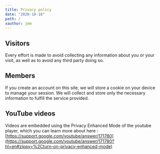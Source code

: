 ```yaml
---
title: Privacy policy
date: "2020-10-18"
path: /
xauthor: jmm
---
```


## Visitors

Every effort is made to avoid collecting any information about you or your visit, as
well as to avoid any third party doing so.

## Members

If you create an account on this site, we will store a cookie on your device to manage
your session. We will collect and store only the necessary information to fulfill the
service provided.

## YouTube videos

Videos are embedded using the Privacy Enhanced Mode of the youtube player, which you
can learn more about here : [https://support.google.com/youtube/answer/171780](https://support.google.com/youtube/answer/171780?hl=en#zippy=%2Cturn-on-privacy-enhanced-mode)
